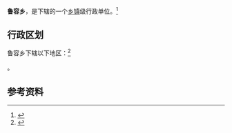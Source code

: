 {{中国乡级行政区|52/23/25/205/000}}

'''鲁容乡'''，是{{PRC admin/fullname|52/23/25/205/000|3}}下辖的一个[[乡镇|乡镇]]级行政单位。<ref>{{PRC admin/ref sgc|{{PRC admin/parent|52/23/25/205/000}}}}</ref>

== 行政区划 ==

鲁容乡下辖以下地区：<ref>{{PRC admin/ref sgc|52/23/25/205/000}}</ref>

{{PRC admin/children|52/23/25/205/000}}。

== 参考资料 ==

{{reflist}}

{{行政区划小作品}}
{{PRC admin/navcat|52/23/25/205/000}}